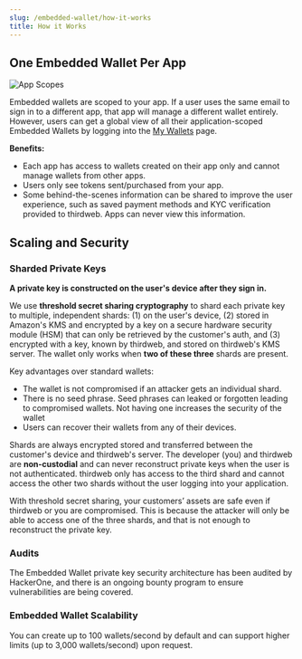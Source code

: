 ```yaml
---
slug: /embedded-wallet/how-it-works
title: How it Works
---
```


## One Embedded Wallet Per App

![App Scopes](./assets/app-scoped.png)

Embedded wallets are scoped to your app. If a user uses the same email to sign in to a different app, that app will manage a different wallet entirely. However, users can get a global view of all their application-scoped Embedded Wallets by logging into the [My Wallets](https://ews.thirdweb.com/wallet) page.

**Benefits:**

- Each app has access to wallets created on their app only and cannot manage wallets from other apps.
- Users only see tokens sent/purchased from your app.
- Some behind-the-scenes information can be shared to improve the user experience, such as saved payment methods and KYC verification provided to thirdweb. Apps can never view this information.

## Scaling and Security

### Sharded Private Keys

**A private key is constructed on the user's device after they sign in.**

We use **threshold secret sharing cryptography** to shard each private key to multiple, independent shards: (1) on the user's device, (2) stored in Amazon's KMS and encrypted by a key on a secure hardware security module (HSM) that can only be retrieved by the customer's auth, and (3) encrypted with a key, known by thirdweb, and stored on thirdweb's KMS server. The wallet only works when **two of these three** shards are present.

Key advantages over standard wallets:

- The wallet is not compromised if an attacker gets an individual shard.
- There is no seed phrase. Seed phrases can leaked or forgotten leading to compromised wallets. Not having one increases the security of the wallet
- Users can recover their wallets from any of their devices.

Shards are always encrypted stored and transferred between the customer's device and thirdweb's server. The developer (you) and thirdweb are **non-custodial** and can never reconstruct private keys when the user is not authenticated. thirdweb only has access to the third shard and cannot access the other two shards without the user logging into your application.

With threshold secret sharing, your customers’ assets are safe even if thirdweb or you are compromised. This is because the attacker will only be able to access one of the three shards, and that is not enough to reconstruct the private key.

### Audits

The Embedded Wallet private key security architecture has been audited by HackerOne, and there is an ongoing bounty program to ensure vulnerabilities are being covered.

### Embedded Wallet Scalability

You can create up to 100 wallets/second by default and can support higher limits (up to 3,000 wallets/second) upon request.
